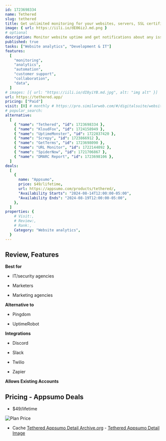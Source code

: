 ```yaml
---
id: 1723698334
name: Tethered
slug: tethered
title: Get unlimited monitoring for your websites, servers, SSL certificates, spam scores, threats, and more
image: { url: https://iili.io/dE06izJ.md.png }
# optional
description: Monitor website uptime and get notifications about any issuesCreate a customizable status page that aligns with your brand’s look and feel
published: true
tasks: ["Website analytics", "Development & IT"]
features:
  [
    "monitoring",
    "analytics",
    "automation",
    "customer support",
    "collaboration",
    "data",
  ]
# images: [{ url: "https://iili.io/dI8yiYB.md.jpg", alt: "img alt" }]
url: https://tethered.app/
pricing: ["Paid"]
visit: [0] # monthly # https://pro.similarweb.com/#/digitalsuite/websiteanalysis/home
# popular_search:
alternative:
  [
    { "name": "Tethered", "id": 1723698334 },
    { "name": "KloudFox", "id": 1724158949 },
    { "name": "UptimeMonster", "id": 1722837420 },
    { "name": "Screpy", "id": 1723866912 },
    { "name": "GetTerms", "id": 1723698090 },
    { "name": "URL Monitor", "id": 1722144092 },
    { "name": "SpiderNow", "id": 1721706867 },
    { "name": "DMARC Report", "id": 1723698106 },
  ]
deals:
  [
    {
      name: "Appsumo",
      price: $49/lifetime,
      url: https://appsumo.com/products/tethered/,
      "Availability Starts": "2024-08-14T12:00:00-05:00",
      "Availability Ends": "2024-08-19T12:00:00-05:00",
    },
  ]
properties: {
    # Visit:,
    # Review:,
    # Rank:,
    Category: "Website analytics",
  }
---
```


## Review, Features

**Best for**

- IT/security agencies

- Marketers

- Marketing agencies

**Alternative to**

- Pingdom

- UptimeRobot

**Integrations**

- Discord

- Slack

- Twilio

- Zapier

**Allows Existing Accounts**

## Pricing - Appsumo Deals

- $49/lifetime

<Img src="https://iili.io/dEVXLYb.png" alt="Plan Price" />

- Cache [Tethered Appsumo Detail Archive.org](https://web.archive.org/web/*/https://appsumo.com/products/tethered/) - [Tethered Appsumo Detail Image](https://iili.io/dEVhu8G.png)
